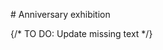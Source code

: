 
<SitatHero 
    title='About the Anniversary exhibition'
    ingress='«Lorem ipsum dolor sit amet, consectetur adipiscing elit, sed do eiusmod tempor incididunt ut 
    quis nostrud e. Duis aute irure dolor in reprehenderit in volu.»'
    footer='LANDSLOVJUBILEET' 
/>
<Spacer height={30} />

<Container>
    # Anniversary exhibition 
    <SubMenuCards items={site.bolkene.items} columns={3} gap={10} />
</Container>




 


 

{/* TO DO: Update missing text */}



 